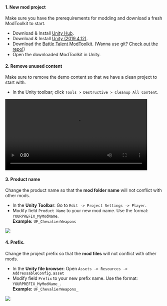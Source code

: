 #### 1. New mod project
Make sure you have the prerequirements for modding and download a fresh ModToolkit to start.

* Download & Install [Unity Hub](https://unity3d.com/get-unity/download).
* Download & Install [Unity (2019.4.12)](https://unity3d.com/unity/whats-new/2019.4.12).
* Download the [Battle Talent ModToolkit](https://github.com/BattleTalent/BTModToolkit/archive/refs/heads/master.zip). (Wanna use git? [Check out the repo!](https://github.com/BattleTalent/BTModToolkit))
* Open the downloaded ModToolkit in Unity.

#### 2. Remove unused content
Make sure to remove the demo content so that we have a clean project to start with.

* In the Unity toolbar; click `Tools > Destructive > Cleanup All Content`.

<video controls width="90%">
  <source src="/community-docs/videos/clear_all_content.mp4"/>
</video>

#### 3. Product name
Change the product name so that the **mod folder name** will not conflict with other mods.

* In the **Unity Toolbar**: Go to `Edit -> Project Settings -> Player`.
* Modify field `Product Name` to your new mod name. Use the format: `YOURPREFIX_MyModName`.
<br/>**Example:** `UF_ChevalierWeapons`

![](./images/build/productname.png)

#### 4. Prefix.
Change the project prefix so that the **mod files** will not conflict with other mods.

* In the **Unity file browser**: Open `Assets -> Resources -> AddressableConfig.asset`
* Modify field `Prefix` to your new prefix name. Use the format: `YOURPREFIX_MyModName_`.
<br/>**Example:** `UF_ChevalierWeapons_`

![](./images/build/addressable.png)
